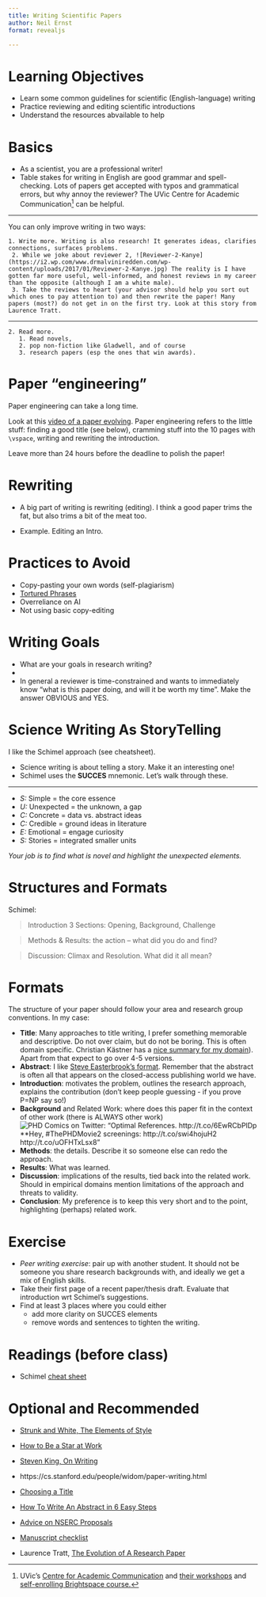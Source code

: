 ```yaml
---
title: Writing Scientific Papers
author: Neil Ernst
format: revealjs

---
```


# Learning Objectives

* Learn some common guidelines for scientific (English-language) writing
* Practice reviewing and editing scientific introductions
* Understand the resources abvailable to help  

# Basics

* As a scientist, you are a professional writer!
* Table stakes for writing in English are good grammar and spell-checking. Lots of papers get accepted with typos and grammatical errors, but why annoy the reviewer? The UVic  Centre for Academic Communication[^CAC] can be helpful. 

---- 

You can only improve writing in two ways:

    1. Write more. Writing is also research! It generates ideas, clarifies connections, surfaces problems. 
     2. While we joke about reviewer 2, ![Reviewer-2-Kanye](https://i2.wp.com/www.drmalviniredden.com/wp-content/uploads/2017/01/Reviewer-2-Kanye.jpg) The reality is I have gotten far more useful, well-informed, and honest reviews in my career than the opposite (although I am a white male). 
     3. Take the reviews to heart (your advisor should help you sort out which ones to pay attention to) and then rewrite the paper! Many papers (most?) do not get in on the first try. Look at this story from Laurence Tratt.

----

    2. Read more. 
       1. Read novels, 
       2. pop non-fiction like Gladwell, and of course 
       3. research papers (esp the ones that win awards). 

# Paper "engineering"
Paper engineering can take a long time. 

Look at this [video of a paper evolving](https://twitter.com/martin_chap_man/status/1339940610699096064). Paper engineering refers to the little stuff: finding a good title (see below), cramming stuff into the 10 pages with `\vspace`, writing and rewriting the introduction. 

Leave more than 24 hours before the deadline to polish the paper! 

# Rewriting
* A big part of writing is rewriting (editing). I think a good paper trims the fat, but also trims a bit of the meat too. 

* Example. Editing an Intro. 

# Practices to Avoid
  * Copy-pasting your own words (self-plagiarism)
  * [Tortured Phrases](https://www.nature.com/articles/d41586-021-02134-0)
  * Overreliance on AI
  * Not using basic copy-editing

# Writing Goals {.incremental}

* What are your goals in research writing? 
* 
* In general a reviewer is time-constrained and wants to immediately know "what is this paper doing, and will it be worth my time". Make the answer OBVIOUS and YES. 


# Science Writing As StoryTelling

I like the Schimel approach (see cheatsheet). 

* Science writing is about telling a story. Make it an interesting one! 
* Schimel uses the **SUCCES** mnemonic. Let's walk through these.

----
  * *S:* Simple = the core essence
  * *U:* Unexpected = the unknown, a gap 
  * *C:* Concrete = data vs. abstract ideas 
  * *C:* Credible = ground ideas in literature
  * *E:* Emotional = engage curiosity
  * *S:* Stories = integrated smaller units

*Your job is to find what is novel and highlight the unexpected elements.*

# Structures and Formats 
Schimel:

> Introduction 3 Sections: Opening, Background, Challenge 

> Methods & Results: the action – what did you do and find? 

> Discussion: Climax and Resolution. What did it all mean?

# Formats {.scrollable}
The structure of your paper should follow your area and research group conventions. In my case:

  * **Title**: Many approaches to title writing, I prefer something memorable and descriptive. Do not over claim, but do not be boring. This is often domain specific. Christian Kästner has a [nice summary for my domain](https://www.cs.cmu.edu/~ckaestne/ontitles/)). Apart from that expect to go over 4-5 versions. 
  * **Abstract**: I like [Steve Easterbrook's format](https://www.easterbrook.ca/steve/2010/01/how-to-write-a-scientific-abstract-in-six-easy-steps/). Remember that the abstract is often all that appears on the closed-access publishing world we have.
  * **Introduction**: motivates the problem, outlines the research approach, explains the contribution (don't keep people guessing - if you prove P=NP say so!)
  * **Background** and Related Work: where does this paper fit in the context of other work (there is ALWAYS other work)![PHD Comics on Twitter: "Optimal References. http://t.co/6EwRCbPlDp **Hey,  #ThePHDMovie2 screenings: http://t.co/swi4hojuH2 http://t.co/uOFHTxLsx8"](https://pbs.twimg.com/media/CPGMFlNWwAAVPHO.jpg)
  * **Methods**: the details. Describe it so someone else can redo the approach.
  * **Results**: What was learned.
  * **Discussion**: implications of the results, tied back into the related work. Should in empirical domains mention limitations of the approach and threats to validity. 
  * **Conclusion**: My preference is to keep this very short and to the point, highlighting (perhaps) related work.

# Exercise
- *Peer writing exercise*: pair up with another student. It should not be someone you share research backgrounds with, and ideally we get a mix of English skills. 
- Take their first page of a recent paper/thesis draft. Evaluate that introduction wrt Schimel's suggestions.
- Find at least 3 places where you could either
  - add more clarity on SUCCES elements
  - remove words and sentences to tighten the writing.

# Readings (before class)

* Schimel [cheat sheet](schimel-in-a-sheet.pdf)

# Optional and Recommended {.smaller}

* [Strunk and White, The Elements of Style](https://voyager.library.uvic.ca/vwebv/holdingsInfo?bibId=631797)
* [How to Be a Star at Work](https://www.amazon.ca/How-Star-Work-Breakthrough-Strategies/dp/0812931696)
* [Steven King, On Writing](https://www.amazon.ca/Writing-Memoir-Craft-Stephen-King/dp/1439193630/)
* https://cs.stanford.edu/people/widom/paper-writing.html
* [Choosing a Title](https://www.cs.cmu.edu/~ckaestne/ontitles/)
* [How To Write An Abstract in 6 Easy Steps](https://www.easterbrook.ca/steve/2010/01/how-to-write-a-scientific-abstract-in-six-easy-steps/)

* [Advice on NSERC Proposals](https://mobile.twitter.com/ebrahim_bagheri/status/1230187968628961280)
* [Manuscript checklist](https://pbs.twimg.com/media/EeLCpqFXsAA0W85?format=png&name=medium)
* Laurence Tratt, [The Evolution of A Research Paper](https://tratt.net/laurie/blog/entries/the_evolution_of_a_research_paper.html)

[^CAC]: UVic's [Centre for Academic Communication](https://www.uvic.ca/learningandteaching/cac/graduate/index.php) and [their workshops](https://onlineacademiccommunity.uvic.ca/writingresources/#learn-abouts) and [self-enrolling Brightspace course.](https://www.uvic.ca/cas/login?service=https%3a%2f%2fbright.uvic.ca%2fd2l%2fcustom%2fcas%3ftarget%3d%252fd2l%252fle%252fdiscovery%252fview%252fcourse%252f67890)